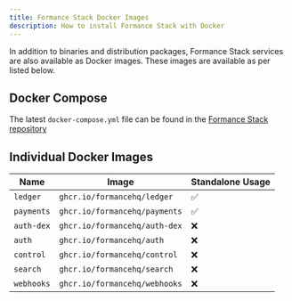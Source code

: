 ```yaml
---
title: Formance Stack Docker Images
description: How to install Formance Stack with Docker
---
```


In addition to binaries and distribution packages, Formance Stack services are also available as Docker images. These images are available as per listed below.

## Docker Compose

The latest `docker-compose.yml` file can be found in the [Formance Stack repository](https://github.com/formancehq/stack/blob/main/docker-compose.yml)

## Individual Docker Images

| Name          | Image                                                  | Standalone Usage |
|---------------|--------------------------------------------------------|------------------|
| `ledger`      | `ghcr.io/formancehq/ledger`                            | ✅                 |
| `payments`    | `ghcr.io/formancehq/payments`                          | ✅                 |
| `auth-dex`    | `ghcr.io/formancehq/auth-dex`                          | ❌                 |
| `auth`        | `ghcr.io/formancehq/auth`                              | ❌                 |
| `control`     | `ghcr.io/formancehq/control`                           | ❌                 |
| `search`      | `ghcr.io/formancehq/search`                            | ❌                 |
| `webhooks`    | `ghcr.io/formancehq/webhooks`                          | ❌                 |